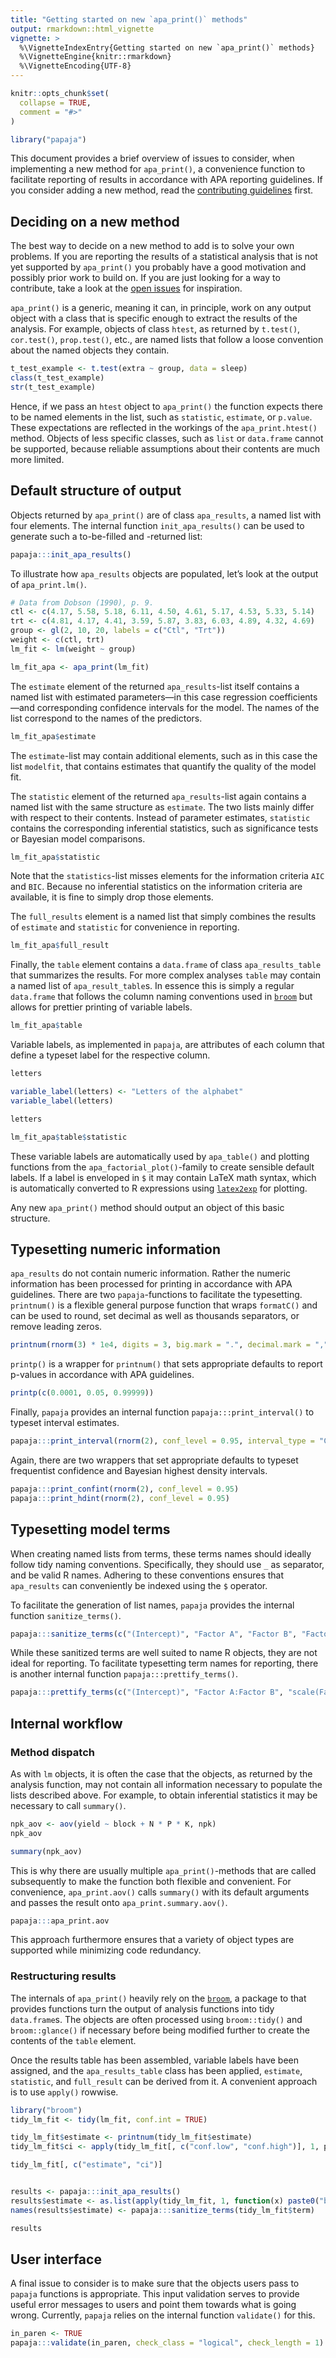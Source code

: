 ```yaml
---
title: "Getting started on new `apa_print()` methods"
output: rmarkdown::html_vignette
vignette: >
  %\VignetteIndexEntry{Getting started on new `apa_print()` methods}
  %\VignetteEngine{knitr::rmarkdown}
  %\VignetteEncoding{UTF-8}
---
```


```r
knitr::opts_chunk$set(
  collapse = TRUE,
  comment = "#>"
)
```

```r
library("papaja")
```

This document provides a brief overview of issues to consider, when implementing a new method for `apa_print()`, a convenience function to facilitate reporting of results in accordance with APA reporting guidelines.
If you consider adding a new method, read the [contributing guidelines]() first. <!-- TODO: Add link -->

## Deciding on a new method

The best way to decide on a new method to add is to solve your own problems.
If you are reporting the results of a statistical analysis that is not yet supported by `apa_print()` you probably have a good motivation and possibly prior work to build on.
If you are just looking for a way to contribute, take a look at the [open issues]() for inspiration. <!-- TODO: Add link -->

`apa_print()` is a generic, meaning it can, in principle, work on any output object with a class that is specific enough to extract the results of the analysis.
For example, objects of class `htest`, as returned by `t.test()`, `cor.test()`, `prop.test()`, etc., are named lists that follow a loose convention about the named objects they contain.

```r
t_test_example <- t.test(extra ~ group, data = sleep)
class(t_test_example)
str(t_test_example)
```

Hence, if we pass an `htest` object to `apa_print()` the function expects there to be named elements in the list, such as `statistic`, `estimate`, or `p.value`.
These expectations are reflected in the workings of the `apa_print.htest()` method.
Objects of less specific classes, such as `list` or `data.frame` cannot be supported, because reliable assumptions about their contents are much more limited.

## Default structure of output

Objects returned by `apa_print()` are of class `apa_results`, a named list with four elements.
The internal function `init_apa_results()` can be used to generate such a to-be-filled and -returned list:

```r
papaja:::init_apa_results()
```

To illustrate how `apa_results` objects are populated, let's look at the output of `apa_print.lm()`.

```r
# Data from Dobson (1990), p. 9.
ctl <- c(4.17, 5.58, 5.18, 6.11, 4.50, 4.61, 5.17, 4.53, 5.33, 5.14)
trt <- c(4.81, 4.17, 4.41, 3.59, 5.87, 3.83, 6.03, 4.89, 4.32, 4.69)
group <- gl(2, 10, 20, labels = c("Ctl", "Trt"))
weight <- c(ctl, trt)
lm_fit <- lm(weight ~ group)

lm_fit_apa <- apa_print(lm_fit)
```


The `estimate` element of the returned `apa_results`-list itself contains a named list with estimated parameters---in this case regression coefficients---and corresponding confidence intervals for the model.
The names of the list correspond to the names of the predictors.

```r
lm_fit_apa$estimate
```

The `estimate`-list may contain additional elements, such as in this case the list `modelfit`, that contains estimates that quantify the quality of the model fit.

The `statistic` element of the returned `apa_results`-list again contains a named list with the same structure as `estimate`.
The two lists mainly differ with respect to their contents.
Instead of parameter estimates, `statistic` contains the corresponding inferential statistics, such as significance tests or Bayesian model comparisons.

```r
lm_fit_apa$statistic
```

Note that the `statistics`-list misses elements for the information criteria `AIC` and `BIC`.
Because no inferential statistics on the information criteria are available, it is fine to simply drop those elements.

The `full_results` element is a named list that simply combines the results of `estimate` and `statistic` for convenience in reporting.

```r
lm_fit_apa$full_result
```

Finally, the `table` element contains a `data.frame` of class `apa_results_table` that summarizes the results.
For more complex analyses `table` may contain a named list of `apa_result_table`s.
In essence this is simply a regular `data.frame` that follows the column naming conventions used in [`broom`](https://cran.r-project.org/package=broom) but allows for prettier printing of variable labels.

```r
lm_fit_apa$table
```

Variable labels, as implemented in `papaja`, are attributes of each column that define a typeset label for the respective column.

```r
letters

variable_label(letters) <- "Letters of the alphabet"
variable_label(letters)

letters
```

```r
lm_fit_apa$table$statistic
```


These variable labels are automatically used by `apa_table()` and plotting functions from the `apa_factorial_plot()`-family to create sensible default labels.
If a label is enveloped in `$` it may contain LaTeX math syntax, which is automatically converted to R expressions using [`latex2exp`](https://cran.r-project.org/package=latex2exp) for plotting.

Any new `apa_print()` method should output an object of this basic structure.

## Typesetting numeric information

`apa_results` do not contain numeric information.
Rather the numeric information has been processed for printing in accordance with APA guidelines.
There are two `papaja`-functions to facilitate the typesetting.
`printnum()` is a flexible general purpose function that wraps `formatC()` and can be used to round, set decimal as well as thousands separators, or remove leading zeros.

```r
printnum(rnorm(3) * 1e4, digits = 3, big.mark = ".", decimal.mark = ",")
```

`printp()` is a wrapper for `printnum()` that sets appropriate defaults to report p-values in accordance with APA guidelines.

```r
printp(c(0.0001, 0.05, 0.99999))
```

Finally, `papaja` provides an internal function `papaja:::print_interval()` to typeset interval estimates.

```r
papaja:::print_interval(rnorm(2), conf_level = 0.95, interval_type = "CI")
```

Again, there are two wrappers that set appropriate defaults to typeset frequentist confidence and Bayesian highest density intervals.

```r
papaja:::print_confint(rnorm(2), conf_level = 0.95)
papaja:::print_hdint(rnorm(2), conf_level = 0.95)
```

## Typesetting model terms

When creating named lists from terms, these terms names should ideally follow tidy naming conventions.
Specifically, they should use `_` as separator, and be valid R names.
Adhering to these conventions ensures that `apa_results` can conveniently be indexed using the `$` operator.

To facilitate the generation of list names, `papaja` provides the internal function `sanitize_terms()`.

```r
papaja:::sanitize_terms(c("(Intercept)", "Factor A", "Factor B", "Factor A:Factor B", "scale(Factor A)"), standardized = TRUE)
```

While these sanitized terms are well suited to name R objects, they are not ideal for reporting.
To facilitate typesetting term names for reporting, there is another internal function `papaja:::prettify_terms()`.

```r
papaja:::prettify_terms(c("(Intercept)", "Factor A:Factor B", "scale(Factor A)"), standardized = TRUE)
```


## Internal workflow

### Method dispatch

As with `lm` objects, it is often the case that the objects, as returned by the analysis function, may not contain all information necessary to populate the lists described above.
For example, to obtain inferential statistics it may be necessary to call `summary()`.

```r
npk_aov <- aov(yield ~ block + N * P * K, npk)
npk_aov

summary(npk_aov)
```

This is why there are usually multiple `apa_print()`-methods that are called subsequently to make the function both flexible and convenient.
For convenience, `apa_print.aov()` calls `summary()` with its default arguments and passes the result onto `apa_print.summary.aov()`.

```r
papaja:::apa_print.aov
```

This approach furthermore ensures that a variety of object types are supported while minimizing code redundancy.

### Restructuring results

The internals of `apa_print()` heavily rely on the [`broom`](https://cran.r-project.org/package=broom), a package to that provides functions turn the output of analysis functions into tidy `data.frame`s.
The objects are often processed using `broom::tidy()` and `broom::glance()` if necessary before being modified further to create the contents of the `table` element.

Once the results table has been assembled, variable labels have been assigned, and the `apa_results_table` class has been applied, `estimate`, `statistic`, and `full_result` can be derived from it.
A convenient approach is to use `apply()` rowwise.

```r
library("broom")
tidy_lm_fit <- tidy(lm_fit, conf.int = TRUE)

tidy_lm_fit$estimate <- printnum(tidy_lm_fit$estimate)
tidy_lm_fit$ci <- apply(tidy_lm_fit[, c("conf.low", "conf.high")], 1, papaja:::print_confint, conf_level = 0.95)

tidy_lm_fit[, c("estimate", "ci")]


results <- papaja:::init_apa_results()
results$estimate <- as.list(apply(tidy_lm_fit, 1, function(x) paste0("b = ", x["estimate"], " ", x["ci"])))
names(results$estimate) <- papaja:::sanitize_terms(tidy_lm_fit$term)

results
```


## User interface

A final issue to consider is to make sure that the objects users pass to `papaja` functions is appropriate.
This input validation serves to provide useful error messages to users and point them towards what is going wrong.
Currently, `papaja` relies on the internal function `validate()` for this.

```r
in_paren <- TRUE
papaja:::validate(in_paren, check_class = "logical", check_length = 1)
```

